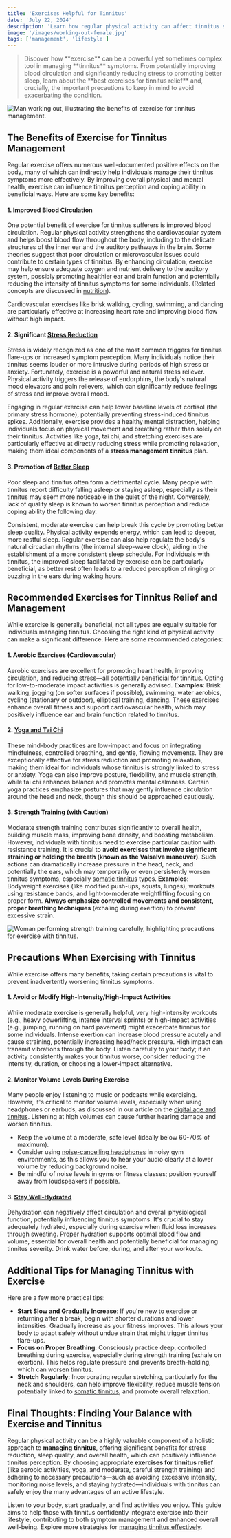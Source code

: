 ```yaml
---
title: 'Exercises Helpful for Tinnitus'
date: 'July 22, 2024'
description: 'Learn how regular physical activity can affect tinnitus symptoms and contribute to overall well-being.'
image: '/images/working-out-female.jpg'
tags: ['management', 'lifestyle']
---
```


<Blockquote>
  Discover how **exercise** can be a powerful yet sometimes complex tool in
  managing **tinnitus** symptoms. From potentially improving blood circulation
  and significantly reducing stress to promoting better sleep, learn about the
  **best exercises for tinnitus relief** and, crucially, the important
  precautions to keep in mind to avoid exacerbating the condition.
</Blockquote>

<Image
  src="/images/working-out-male.jpg"
  alt="Man working out, illustrating the benefits of exercise for tinnitus management."
/>

## **<Highlighter>The Benefits of Exercise for Tinnitus Management</Highlighter>**

Regular exercise offers numerous well-documented positive effects on the body, many of which can indirectly help individuals manage their [tinnitus](/blog/what-is-tinnitus) symptoms more effectively. By improving overall physical and mental health, exercise can influence tinnitus perception and coping ability in beneficial ways. Here are some key benefits:

#### 1. **Improved Blood Circulation**

One potential benefit of exercise for tinnitus sufferers is improved blood circulation. Regular physical activity strengthens the cardiovascular system and helps boost blood flow throughout the body, including to the delicate structures of the inner ear and the auditory pathways in the brain. Some theories suggest that poor circulation or microvascular issues could contribute to certain types of tinnitus. By enhancing circulation, exercise may help ensure adequate oxygen and nutrient delivery to the auditory system, possibly promoting healthier ear and brain function and potentially reducing the intensity of tinnitus symptoms for some individuals. (Related concepts are discussed in [nutrition](/blog/nutritional-approaches-for-managing-tinnitus)).

Cardiovascular exercises like brisk walking, cycling, swimming, and dancing are particularly effective at increasing heart rate and improving blood flow without high impact.

#### 2. **Significant [Stress Reduction](/blog/tinnitus-and-stress)**

Stress is widely recognized as one of the most common triggers for tinnitus flare-ups or increased symptom perception. Many individuals notice their tinnitus seems louder or more intrusive during periods of high stress or anxiety. Fortunately, exercise is a powerful and natural stress reliever. Physical activity triggers the release of endorphins, the body's natural mood elevators and pain relievers, which can significantly reduce feelings of stress and improve overall mood.

Engaging in regular exercise can help lower baseline levels of cortisol (the primary stress hormone), potentially preventing stress-induced tinnitus spikes. Additionally, exercise provides a healthy mental distraction, helping individuals focus on physical movement and breathing rather than solely on their tinnitus. Activities like yoga, tai chi, and stretching exercises are particularly effective at directly reducing stress while promoting relaxation, making them ideal components of a **stress management tinnitus** plan.

#### 3. **Promotion of [Better Sleep](/blog/tinnitus-and-sleep)**

Poor sleep and tinnitus often form a detrimental cycle. Many people with tinnitus report difficulty falling asleep or staying asleep, especially as their tinnitus may seem more noticeable in the quiet of the night. Conversely, lack of quality sleep is known to worsen tinnitus perception and reduce coping ability the following day.

Consistent, moderate exercise can help break this cycle by promoting better sleep quality. Physical activity expends energy, which can lead to deeper, more restful sleep. Regular exercise can also help regulate the body's natural circadian rhythms (the internal sleep-wake clock), aiding in the establishment of a more consistent sleep schedule. For individuals with tinnitus, the improved sleep facilitated by exercise can be particularly beneficial, as better rest often leads to a reduced perception of ringing or buzzing in the ears during waking hours.

<AdComponent />

## **<Highlighter>Recommended Exercises for Tinnitus Relief and Management</Highlighter>**

While exercise is generally beneficial, not all types are equally suitable for individuals managing tinnitus. Choosing the right kind of physical activity can make a significant difference. Here are some recommended categories:

#### 1. **Aerobic Exercises (Cardiovascular)**

Aerobic exercises are excellent for promoting heart health, improving circulation, and reducing stress—all potentially beneficial for tinnitus. Opting for low-to-moderate impact activities is generally advised.
**Examples**: Brisk walking, jogging (on softer surfaces if possible), swimming, water aerobics, cycling (stationary or outdoor), elliptical training, dancing. These exercises enhance overall fitness and support cardiovascular health, which may positively influence ear and brain function related to tinnitus.

#### 2. **[Yoga and Tai Chi](/blog/meditation-and-mindfulness-for-tinnitus)**

These mind-body practices are low-impact and focus on integrating mindfulness, controlled breathing, and gentle, flowing movements. They are exceptionally effective for stress reduction and promoting relaxation, making them ideal for individuals whose tinnitus is strongly linked to stress or anxiety. Yoga can also improve posture, flexibility, and muscle strength, while tai chi enhances balance and promotes mental calmness. Certain yoga practices emphasize postures that may gently influence circulation around the head and neck, though this should be approached cautiously.

#### 3. **Strength Training (with Caution)**

Moderate strength training contributes significantly to overall health, building muscle mass, improving bone density, and boosting metabolism. However, individuals with tinnitus need to exercise particular caution with resistance training. It is crucial to **avoid exercises that involve significant straining or holding the breath (known as the Valsalva maneuver)**. Such actions can dramatically increase pressure in the head, neck, and potentially the ears, which may temporarily or even persistently worsen tinnitus symptoms, especially [somatic tinnitus](/blog/what-is-tinnitus) types.
**Examples**: Bodyweight exercises (like modified push-ups, squats, lunges), workouts using resistance bands, and light-to-moderate weightlifting focusing on proper form. **Always emphasize controlled movements and consistent, proper breathing techniques** (exhaling during exertion) to prevent excessive strain.

<Image
  src="/images/working-out-female.jpg"
  alt="Woman performing strength training carefully, highlighting precautions for exercise with tinnitus."
/>

## **<Highlighter>Precautions When Exercising with Tinnitus</Highlighter>**

While exercise offers many benefits, taking certain precautions is vital to prevent inadvertently worsening tinnitus symptoms.

#### 1. **Avoid or Modify High-Intensity/High-Impact Activities**

While moderate exercise is generally helpful, very high-intensity workouts (e.g., heavy powerlifting, intense interval sprints) or high-impact activities (e.g., jumping, running on hard pavement) might exacerbate tinnitus for some individuals. Intense exertion can increase blood pressure acutely and cause straining, potentially increasing head/neck pressure. High impact can transmit vibrations through the body. Listen carefully to your body; if an activity consistently makes your tinnitus worse, consider reducing the intensity, duration, or choosing a lower-impact alternative.

#### 2. **Monitor Volume Levels During Exercise**

Many people enjoy listening to music or podcasts while exercising. However, it's critical to monitor volume levels, especially when using headphones or earbuds, as discussed in our article on the [digital age and tinnitus](/blog/tinnitus-in-digital-age). Listening at high volumes can cause further hearing damage and worsen tinnitus.

- Keep the volume at a moderate, safe level (ideally below 60-70% of maximum).
- Consider using [noise-cancelling headphones](/blog/noise-canceling-headphones-for-tinnitus) in noisy gym environments, as this allows you to hear your audio clearly at a lower volume by reducing background noise.
- Be mindful of noise levels in gyms or fitness classes; position yourself away from loudspeakers if possible.

#### 3. **[Stay Well-Hydrated](/blog/hydration-and-tinnitus-the-importance-of-water-intake)**

Dehydration can negatively affect circulation and overall physiological function, potentially influencing tinnitus symptoms. It's crucial to stay adequately hydrated, especially during exercise when fluid loss increases through sweating. Proper hydration supports optimal blood flow and volume, essential for overall health and potentially beneficial for managing tinnitus severity. Drink water before, during, and after your workouts.

<AdComponent />

## **<Highlighter>Additional Tips for Managing Tinnitus with Exercise</Highlighter>**

Here are a few more practical tips:

- **Start Slow and Gradually Increase**: If you're new to exercise or returning after a break, begin with shorter durations and lower intensities. Gradually increase as your fitness improves. This allows your body to adapt safely without undue strain that might trigger tinnitus flare-ups.
- **Focus on Proper Breathing**: Consciously practice deep, controlled breathing during exercise, especially during strength training (exhale on exertion). This helps regulate pressure and prevents breath-holding, which can worsen tinnitus.
- **Stretch Regularly**: Incorporating regular stretching, particularly for the neck and shoulders, can help improve flexibility, reduce muscle tension potentially linked to [somatic tinnitus](/blog/what-is-tinnitus), and promote overall relaxation.

<AdComponent />

## **<Highlighter>Final Thoughts: Finding Your Balance with Exercise and Tinnitus</Highlighter>**

Regular physical activity can be a highly valuable component of a holistic approach to **managing tinnitus**, offering significant benefits for stress reduction, sleep quality, and overall health, which can positively influence tinnitus perception. By choosing appropriate **exercises for tinnitus relief** (like aerobic activities, yoga, and moderate, careful strength training) and adhering to necessary precautions—such as avoiding excessive intensity, monitoring noise levels, and staying hydrated—individuals with tinnitus can safely enjoy the many advantages of an active lifestyle.

Listen to your body, start gradually, and find activities you enjoy. This guide aims to help those with tinnitus confidently integrate exercise into their lifestyle, contributing to both symptom management and enhanced overall well-being. Explore more strategies for [managing tinnitus effectively](/blog/managing-tinnitus).
